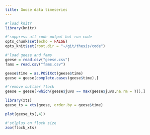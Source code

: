 ```yaml
---
title: Goose data timeseries
---
```


```r
#'load knitr
library(knitr)

#'suppress all code output but run code
opts_chunk$set(echo = FALSE)
opts_knit$set(root.dir = "~/git/thesis/code")
```

```r
#'load geese and fams
geese = read.csv("geese.csv")
fams = read.csv("fams.csv")

geese$time = as.POSIXct(geese$time)
geese = geese[complete.cases(geese$time),]

#'remove outlier flock
geese = geese[-which(geese$juvs == max(geese$juvs,na.rm = T)),]
```


```r
library(xts)
geese_ts = xts(geese, order.by = geese$time)

plot(geese_ts[,4])
```

```r
#'stlplus on flock size
zoo(flock_xts)
```




